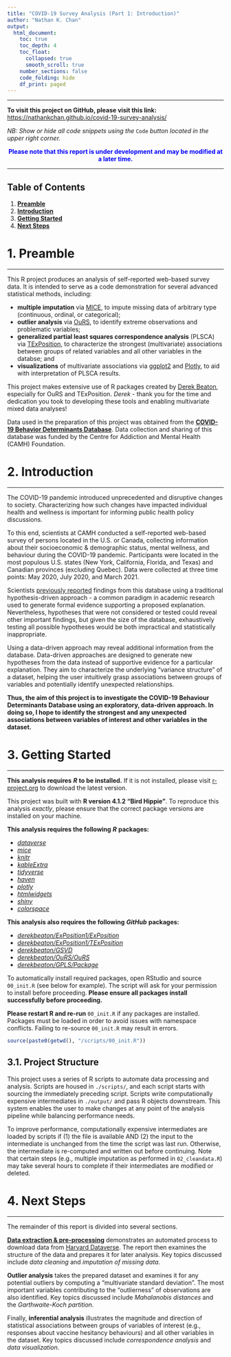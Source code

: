 ```yaml
---
title: "COVID-19 Survey Analysis (Part 1: Introduction)"
author: "Nathan K. Chan"
output:
  html_document:
    toc: true
    toc_depth: 4
    toc_float: 
      collapsed: true
      smooth_scroll: true
    number_sections: false
    code_folding: hide
    df_print: paged
---
```


<!-- **Recommended: For HTML document, hide code snippets by choosing the respective option in top right drop-down menu for improved readability.** -->

***

**To visit this project on GitHub, please visit this link:** [https://nathankchan.github.io/covid-19-survey-analysis/](https://nathankchan.github.io/covid-19-survey-analysis/)

*NB: Show or hide all code snippets using the* `Code` *button located in the upper right corner.*

<center><span style = "color:blue">**Please note that this report is under development and may be modified at a later time.**</span></center>

***

## **Table of Contents**

1. [**Preamble**](#preamble)
2. [**Introduction**](#intro)
3. [**Getting Started**](#start)
4. [**Next Steps**](#next)

# 1. Preamble {#preamble}

***

This R project produces an analysis of self-reported web-based survey data. It is intended to serve as a code demonstration for several advanced statistical methods, including:

  * **multiple imputation** via [MICE](https://cran.r-project.org/web/packages/mice/mice.pdf), to impute missing data of arbitrary type (continuous, ordinal, or categorical);
  * **outlier analysis** via [OuRS](https://github.com/derekbeaton/OuRS), to identify extreme observations and problematic variables;
  * **generalized partial least squares correspondence analysis** (PLSCA) via [TExPosition](https://github.com/derekbeaton/ExPosition1/tree/master/TExPosition), to characterize the strongest (multivariate) associations between groups of related variables and all other variables in the databse; and
  * **visualizations** of multivariate associations via [ggplot2](https://ggplot2.tidyverse.org/) and [Plotly](https://plotly.com/r/), to aid with interpretation of PLSCA results.
  
This project makes extensive use of R packages created by [Derek Beaton](https://github.com/derekbeaton), especially for OuRS and TExPosition. *Derek* - thank you for the time and dedication you took to developing these tools and enabling multivariate mixed data analyses!

Data used in the preparation of this project was obtained from the [**COVID-19 Behavior Determinants Database**](https://doi.org/10.7910/DVN/NILCAV). Data collection and sharing of this database was funded by the Centre for Addiction and Mental Health (CAMH) Foundation.

# 2. Introduction {#intro}

***

The COVID-19 pandemic introduced unprecedented and disruptive changes to society. Characterizing how such changes have impacted individual health and wellness is important for informing public health policy discussions. 

To this end, scientists at CAMH conducted a self-reported web-based survey of persons located in the U.S. or Canada, collecting information about their socioeconomic & demographic status, mental wellness, and behaviour during the COVID-19 pandemic. Participants were located in the most populous U.S. states (New York, California, Florida, and Texas) and Canadian provinces (excluding Quebec). Data were collected at three time points: May 2020, July 2020, and March 2021. 

Scientists [previously reported](https://www.ncbi.nlm.nih.gov/pmc/articles/PMC8598046/) findings from this database using a traditional hypothesis-driven approach - a common paradigm in academic research used to generate formal evidence supporting a proposed explanation. Nevertheless, hypotheses that were not considered or tested could reveal other important findings, but given the size of the database, exhaustively testing all possible hypotheses would be both impractical and statistically inappropriate.

Using a data-driven approach may reveal additional information from the database. Data-driven approaches are designed to generate new hypotheses from the data instead of supportive evidence for a particular explanation. They aim to characterize the underlying "variance structure" of a dataset, helping the user intuitively grasp associations between groups of variables and potentially identify unexpected relationships. 

**Thus, the aim of this project is to investigate the COVID-19 Behaviour Determinants Database using an exploratory, data-driven approach. In doing so, I hope to identify the strongest and any unexpected associations between variables of interest and other variables in the dataset.**

# 3. Getting Started {#start}

***

**This analysis requires** ***R*** **to be installed.** If it is not installed, please visit [r-project.org](https://www.r-project.org/) to download the latest version. 

This project was built with **R version 4.1.2 "Bird Hippie"**. To reproduce this analysis *exactly*, please ensure that the correct package versions are installed on your machine.

**This analysis requires the following** ***R*** **packages:**

  * [*dataverse*](https://github.com/IQSS/dataverse-client-r)
  * [*mice*](https://cran.r-project.org/web/packages/mice/mice.pdf)
  * [*knitr*](https://yihui.org/knitr/)
  * [*kableExtra*](https://haozhu233.github.io/kableExtra/)
  * [*tidyverse*](https://www.tidyverse.org/)
  * [*haven*](https://cran.r-project.org/web/packages/haven/index.html)
  * [*plotly*](https://plotly.com/r/)
  * [*htmlwidgets*](https://www.htmlwidgets.org/)
  * [*shiny*](https://shiny.rstudio.com/)
  * [*colorspace*](https://cran.r-project.org/web/packages/colorspace/vignettes/colorspace.html)
  
**This analysis also requires the following** ***GitHub*** **packages:**

  * [*derekbeaton/ExPosition1/ExPosition*](https://github.com/derekbeaton/ExPosition1/tree/master/ExPosition)
  * [*derekbeaton/ExPosition1/TExPosition*](https://github.com/derekbeaton/ExPosition1/tree/master/TExPosition)
  * [*derekbeaton/GSVD*](https://github.com/derekbeaton/GSVD/)
  * [*derekbeaton/OuRS/OuRS*](https://github.com/derekbeaton/OuRS/tree/master/OuRS)
  * [*derekbeaton/GPLS/Package*](https://github.com/derekbeaton/GPLS/tree/master/Package)
  
To automatically install required packages, open RStudio and source `00_init.R` (see below for example). The script will ask for your permission to install before proceeding. **Please ensure all packages install successfully before proceeding.** 

**Please restart R and re-run** `00_init.R` if any packages are installed. Packages must be loaded in order to avoid issues with namespace conflicts. Failing to re-source `00_init.R` may result in errors. 

```r
source(paste0(getwd(), "/scripts/00_init.R"))
```

## 3.1. Project Structure {#structure}

This project uses a series of R scripts to automate data processing and analysis. Scripts are housed in `./scripts/`, and each script starts with sourcing the immediately preceding script. Scripts write computationally expensive intermediates in `./output/` and pass R objects downstream. This system enables the user to make changes at any point of the analysis pipeline while balancing performance needs.

To improve performance, computationally expensive intermediates are loaded by scripts if (1) the file is available AND (2) the input to the intermediate is unchanged from the time the script was last run. Otherwise, the intermediate is re-computed and written out before continuing. Note that certain steps (e.g., multiple imputation as performed in `02_cleandata.R`) may take several hours to complete if their intermediates are modified or deleted.

# 4. Next Steps {#next}

***

The remainder of this report is divided into several sections.

[**Data extraction & pre-processing**]() demonstrates an automated process to download data from [Harvard Dataverse](https://dataverse.harvard.edu/). The report then examines the structure of the data and prepares it for later analysis. Key topics discussed include *data cleaning* and *imputation of missing data*.

**Outlier analysis** takes the prepared dataset and examines it for any potential outliers by computing a "multivariate standard deviation". The most important variables contributing to the "outlierness" of observations are also identified. Key topics discussed include *Mahalanobis distances* and the *Garthwaite-Koch partition*.

Finally, **inferential analysis** illustrates the magnitude and direction of statistical associations between groups of variables of interest (e.g., responses about vaccine hesitancy behaviours) and all other variables in the dataset. Key topics discussed include *correspondence analysis* and *data visualization*.

